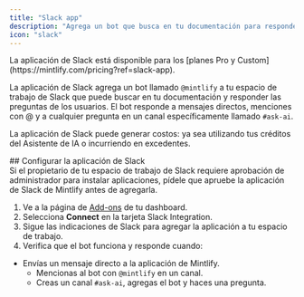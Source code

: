 ```yaml
---
title: "Slack app"
description: "Agrega un bot que busca en tu documentación para responder preguntas en tu espacio de trabajo de Slack"
icon: "slack"
---
```


<Info>
  La aplicación de Slack está disponible para los [planes Pro y Custom](https://mintlify.com/pricing?ref=slack-app).
</Info>

La aplicación de Slack agrega un bot llamado `@mintlify` a tu espacio de trabajo de Slack que puede buscar en tu documentación y responder las preguntas de los usuarios. El bot responde a mensajes directos, menciones con @ y a cualquier pregunta en un canal específicamente llamado `#ask-ai`.

La aplicación de Slack puede generar costos: ya sea utilizando tus créditos del Asistente de IA o incurriendo en excedentes.

<div id="setting-up-the-slack-app">
  ## Configurar la aplicación de Slack
</div>

<Note>
  Si el propietario de tu espacio de trabajo de Slack requiere aprobación de administrador para instalar aplicaciones, pídele que apruebe la aplicación de Slack de Mintlify antes de agregarla.
</Note>

1. Ve a la página de [Add-ons](https://dashboard.mintlify.com/products/addons) de tu dashboard.
2. Selecciona **Connect** en la tarjeta Slack Integration.
3. Sigue las indicaciones de Slack para agregar la aplicación a tu espacio de trabajo.
4. Verifica que el bot funciona y responde cuando:

- Envías un mensaje directo a la aplicación de Mintlify.
  - Mencionas al bot con `@mintlify` en un canal.
  - Creas un canal `#ask-ai`, agregas el bot y haces una pregunta.